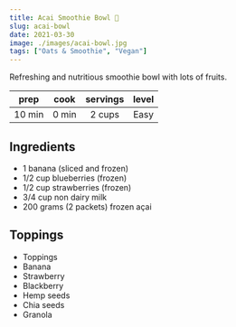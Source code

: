 ```yaml
---
title: Acai Smoothie Bowl 🍓
slug: acai-bowl
date: 2021-03-30
image: ./images/acai-bowl.jpg
tags: ["Oats & Smoothie", "Vegan"]
---
```


<StyledParagraph>Refreshing and nutritious smoothie bowl with lots of fruits.</StyledParagraph>

| prep | cook | servings | level |
| :--: | :--: | :------: | :---: |
| 10 min | 0 min |  2 cups  | Easy  |

## Ingredients

- <ListItem>1 banana (sliced and frozen)</ListItem>
- <ListItem>1/2 cup blueberries (frozen)</ListItem>
- <ListItem>1/2 cup strawberries (frozen)</ListItem>
- <ListItem>3/4 cup non dairy milk</ListItem>
- <ListItem>200 grams (2 packets) frozen açai</ListItem>

## Toppings

- <ListItem>Toppings</ListItem>
- <ListItem>Banana</ListItem>
- <ListItem>Strawberry</ListItem>
- <ListItem>Blackberry</ListItem>
- <ListItem>Hemp seeds</ListItem>
- <ListItem>Chia seeds</ListItem>
- <ListItem>Granola</ListItem>
